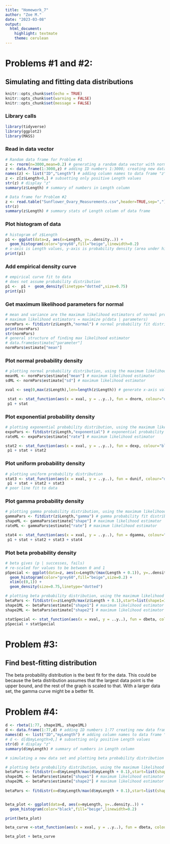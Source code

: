 ```yaml
---
title: "Homework_7"
author: "Zoe M."
date: "2023-03-08"
output: 
  html_document: 
    highlight: textmate
    theme: cerulean
---
```


# Problems #1 and #2:

## Simulating and fitting data distributions

```r
knitr::opts_chunk$set(echo = TRUE)
knitr::opts_chunk$set(warning = FALSE)
knitr::opts_chunk$set(message = FALSE)
```

### Library calls
```r
library(tidyverse)
library(ggplot2)
library(MASS)
```

### Read in data vector

```r
# Random data frame for Problem #1
z <- rnorm(n=3000,mean=0.2) # generating a random data vector with normal distribution
z <- data.frame(1:3000,z) # adding ID numbers 1:3000; creating new data frame "z" from data vector "z"
names(z) <- list("ID","Length") # adding column names to data frame "z"
z <- z[z$Length>0,] # subsetting only positive Length values
str(z) # display "z"
summary(z$Length) # summary of numbers in Length column 
```

```r
# Data frame for Problem #2
z <- read.table("Sunflower_Ovary_Measurements.csv",header=TRUE,sep=",")
str(z)
summary(z$Length) # summary stats of Length column of data frame
```

### Plot histogram of data

```r
# histogram of z$Length
p1 <- ggplot(data=z, aes(x=Length, y=..density..)) +
  geom_histogram(color="grey60",fill="beige",linewidth=0.2) 
# x-axis is Length values, y-axis is probability density (area under histogram = 1.0)
print(p1)
```

### Add empirical density curve

```r
# empirical curve fit to data
# does not assume probability distribution
p1 <-  p1 +  geom_density(linetype="dotted",size=0.75)
print(p1)
```

### Get maximum likelihood parameters for normal

```r
# mean and variance are the maximum likelihood estimators of normal probability distribution
# maximum likelihood estimators = maximize p(data | parameters)
normPars <- fitdistr(z$Length,"normal") # normal probability fit distribution
print(normPars)
str(normPars)
# general structure of finding max likelihood estimator
# data.frame$estimate["parameter"]
normPars$estimate["mean"] 
```

### Plot normal probability density

```r
# plotting normal probability distribution, using the maximum likelihood estimators, mean and sd
meanML <- normPars$estimate["mean"] # maximum likelihood estimator
sdML <- normPars$estimate["sd"] # maximum likelihood estimator

xval <- seq(0,max(z$Length),len=length(z$Length)) # generate x-axis value length of z$Length

 stat <- stat_function(aes(x = xval, y = ..y..), fun = dnorm, colour="orange", n = length(z$Length), args = list(mean = meanML, sd = sdML)) # plot of normal probability density with max likelihood estimators
 p1 + stat
```

### Plot exponential probability density

```r
# plotting exponential probability distribution, using the maximum likelihood estimator, rate
expoPars <- fitdistr(z$Length,"exponential") # exponential probability fit distribution
rateML <- expoPars$estimate["rate"] # maximum likelihood estimator

stat2 <- stat_function(aes(x = xval, y = ..y..), fun = dexp, colour="blue", n = length(z$Length), args = list(rate=rateML)) # plot of exponential probability density with max likelihood estimators
 p1 + stat + stat2
```

### Plot uniform probability density

```r
# plotting uniform probability distribution
stat3 <- stat_function(aes(x = xval, y = ..y..), fun = dunif, colour="darkgreen", n = length(z$Length), args = list(min=min(z$Length), max=max(z$Length)))
 p1 + stat + stat2 + stat3
# poor line fit to data
```

### Plot gamma probability density

```r
# plotting gamma probability distribution, using the maximum likelihood estimators, rate and shape
gammaPars <- fitdistr(z$Length,"gamma") # gamma probability fit distribution
shapeML <- gammaPars$estimate["shape"] # maximum likelihood estimator
rateML <- gammaPars$estimate["rate"] # maximum likelihood estimator

stat4 <- stat_function(aes(x = xval, y = ..y..), fun = dgamma, colour="brown", n = length(z$Length), args = list(shape=shapeML, rate=rateML)) # plot of gamma probability density with max likelihood estimators
 p1 + stat + stat2 + stat3 + stat4
```

### Plot beta probability density

```r
# beta gives (p | successes, fails)
# re-scaled for values to be between 0 and 1
pSpecial <- ggplot(data=z, aes(x=Length/(max(Length + 0.1)), y=..density..)) +
  geom_histogram(color="grey60",fill="beige",size=0.2) + 
  xlim(c(0,1)) +
  geom_density(size=0.75,linetype="dotted")

# plotting beta probability distribution, using the maximum likelihood estimators, shape1 and shape2
betaPars <- fitdistr(x=z$Length/max(z$Length + 0.1),start=list(shape1=1,shape2=2),"beta")
shape1ML <- betaPars$estimate["shape1"] # maximum likelihood estimator # number of successes + 1
shape2ML <- betaPars$estimate["shape2"] # maximum likelihood estimator # number of failures + 2

statSpecial <- stat_function(aes(x = xval, y = ..y..), fun = dbeta, colour="orchid", n = length(z$Length), args = list(shape1=shape1ML,shape2=shape2ML))
pSpecial + statSpecial
```

# Problem #3:

## Find best-fitting distribution

The beta probability distribution is the best fit for the data. This could be because the beta distribution assumes that the largest data point is the upper bound, and the rest of the graph is scaled to that. With a larger data set, the gamma curve might be a better fit.

# Problem #4:

```r
d <- rbeta(1:77, shape1ML, shape1ML)
d <- data.frame(1:77,d) # adding ID numbers 1:77 creating new data frame "d" from data vector "d"
names(d) <- list("ID","myLength") # adding column names to data frame "d"
# d <- d[d$myLength>0,] # subsetting only positive Length values
str(d) # display "z"
summary(d$myLength) # summary of numbers in Length column 
```

```r
# simulating a new data set and plotting beta probability distribution

# plotting beta probability distribution, using the maximum likelihood estimators, shape1 and shape2
betaPars <- fitdistr(x=d$myLength/max(d$myLength + 0.1),start=list(shape1=1,shape2=2),"beta")
shape1ML <- betaPars$estimate["shape1"] # maximum likelihood estimator # number of successes + 1
shape2ML <- betaPars$estimate["shape2"] # maximum likelihood estimator # number of failures + 2
  
betaPars <- fitdistr(x=d$myLength/max(d$myLength + 0.1),start=list(shape1=1,shape2=2),"beta")


beta_plot <- ggplot(data=d, aes(x=myLength, y=..density..)) +
  geom_histogram(color="black",fill="beige",linewidth=0.2) 

print(beta_plot)

beta_curve <-stat_function(aes(x = xval, y = ..y..), fun = dbeta, colour="orchid", n = length(d$myLength), args = list(shape1=shape1ML,shape2=shape2ML))

beta_plot + beta_curve
```



